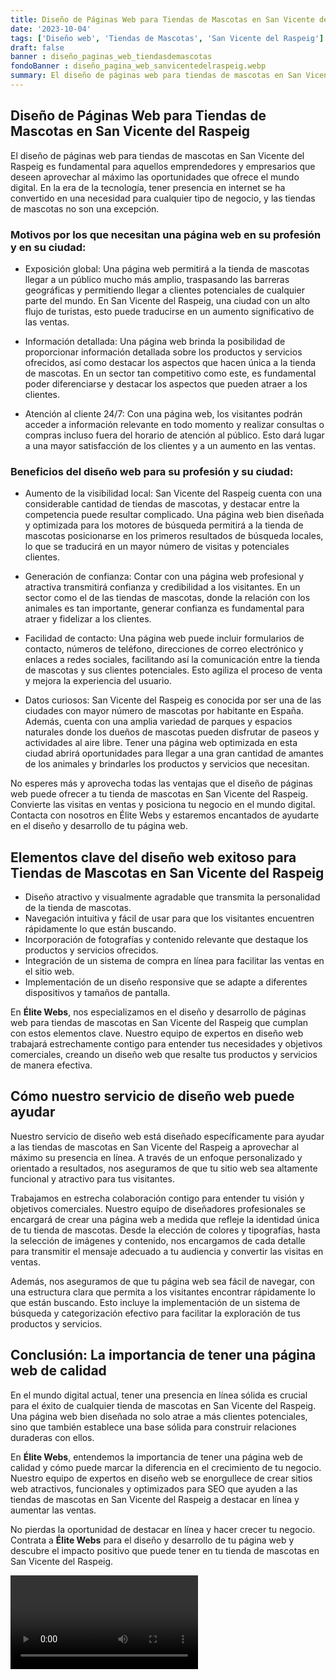 ```yaml
---
title: Diseño de Páginas Web para Tiendas de Mascotas en San Vicente del Raspeig
date: '2023-10-04'
tags: ['Diseño web', 'Tiendas de Mascotas', 'San Vicente del Raspeig']
draft: false
banner : diseño_paginas_web_tiendasdemascotas
fondoBanner : diseño_pagina_web_sanvicentedelraspeig.webp
summary: El diseño de páginas web para tiendas de mascotas en San Vicente del Raspeig es fundamental para aquellos emprendedores y empresarios que deseen aprovechar al máximo las oportunidades que ofrece el mundo digital. En la era de la tecnología, tener presencia en internet se ha convertido en una necesidad para cualquier tipo de negocio, y las tiendas de mascotas no son una excepción.
---
```


## Diseño de Páginas Web para Tiendas de Mascotas en San Vicente del Raspeig

El diseño de páginas web para tiendas de mascotas en San Vicente del Raspeig es fundamental para aquellos emprendedores y empresarios que deseen aprovechar al máximo las oportunidades que ofrece el mundo digital. En la era de la tecnología, tener presencia en internet se ha convertido en una necesidad para cualquier tipo de negocio, y las tiendas de mascotas no son una excepción.

### Motivos por los que necesitan una página web en su profesión y en su ciudad:

- Exposición global: Una página web permitirá a la tienda de mascotas llegar a un público mucho más amplio, traspasando las barreras geográficas y permitiendo llegar a clientes potenciales de cualquier parte del mundo. En San Vicente del Raspeig, una ciudad con un alto flujo de turistas, esto puede traducirse en un aumento significativo de las ventas.

- Información detallada: Una página web brinda la posibilidad de proporcionar información detallada sobre los productos y servicios ofrecidos, así como destacar los aspectos que hacen única a la tienda de mascotas. En un sector tan competitivo como este, es fundamental poder diferenciarse y destacar los aspectos que pueden atraer a los clientes.

- Atención al cliente 24/7: Con una página web, los visitantes podrán acceder a información relevante en todo momento y realizar consultas o compras incluso fuera del horario de atención al público. Esto dará lugar a una mayor satisfacción de los clientes y a un aumento en las ventas.

### Beneficios del diseño web para su profesión y su ciudad:

- Aumento de la visibilidad local: San Vicente del Raspeig cuenta con una considerable cantidad de tiendas de mascotas, y destacar entre la competencia puede resultar complicado. Una página web bien diseñada y optimizada para los motores de búsqueda permitirá a la tienda de mascotas posicionarse en los primeros resultados de búsqueda locales, lo que se traducirá en un mayor número de visitas y potenciales clientes.

- Generación de confianza: Contar con una página web profesional y atractiva transmitirá confianza y credibilidad a los visitantes. En un sector como el de las tiendas de mascotas, donde la relación con los animales es tan importante, generar confianza es fundamental para atraer y fidelizar a los clientes.

- Facilidad de contacto: Una página web puede incluir formularios de contacto, números de teléfono, direcciones de correo electrónico y enlaces a redes sociales, facilitando así la comunicación entre la tienda de mascotas y sus clientes potenciales. Esto agiliza el proceso de venta y mejora la experiencia del usuario.

- Datos curiosos: San Vicente del Raspeig es conocida por ser una de las ciudades con mayor número de mascotas por habitante en España. Además, cuenta con una amplia variedad de parques y espacios naturales donde los dueños de mascotas pueden disfrutar de paseos y actividades al aire libre. Tener una página web optimizada en esta ciudad abrirá oportunidades para llegar a una gran cantidad de amantes de los animales y brindarles los productos y servicios que necesitan.

No esperes más y aprovecha todas las ventajas que el diseño de páginas web puede ofrecer a tu tienda de mascotas en San Vicente del Raspeig. Convierte las visitas en ventas y posiciona tu negocio en el mundo digital. Contacta con nosotros en Élite Webs y estaremos encantados de ayudarte en el diseño y desarrollo de tu página web.

<GifSeo />

<Cta />

## Elementos clave del diseño web exitoso para Tiendas de Mascotas en San Vicente del Raspeig

- Diseño atractivo y visualmente agradable que transmita la personalidad de la tienda de mascotas.
- Navegación intuitiva y fácil de usar para que los visitantes encuentren rápidamente lo que están buscando.
- Incorporación de fotografías y contenido relevante que destaque los productos y servicios ofrecidos.
- Integración de un sistema de compra en línea para facilitar las ventas en el sitio web.
- Implementación de un diseño responsive que se adapte a diferentes dispositivos y tamaños de pantalla.

En **Élite Webs**, nos especializamos en el diseño y desarrollo de páginas web para tiendas de mascotas en San Vicente del Raspeig que cumplan con estos elementos clave. Nuestro equipo de expertos en diseño web trabajará estrechamente contigo para entender tus necesidades y objetivos comerciales, creando un diseño web que resalte tus productos y servicios de manera efectiva.

## Cómo nuestro servicio de diseño web puede ayudar

Nuestro servicio de diseño web está diseñado específicamente para ayudar a las tiendas de mascotas en San Vicente del Raspeig a aprovechar al máximo su presencia en línea. A través de un enfoque personalizado y orientado a resultados, nos aseguramos de que tu sitio web sea altamente funcional y atractivo para tus visitantes.

Trabajamos en estrecha colaboración contigo para entender tu visión y objetivos comerciales. Nuestro equipo de diseñadores profesionales se encargará de crear una página web a medida que refleje la identidad única de tu tienda de mascotas. Desde la elección de colores y tipografías, hasta la selección de imágenes y contenido, nos encargamos de cada detalle para transmitir el mensaje adecuado a tu audiencia y convertir las visitas en ventas.

Además, nos aseguramos de que tu página web sea fácil de navegar, con una estructura clara que permita a los visitantes encontrar rápidamente lo que están buscando. Esto incluye la implementación de un sistema de búsqueda y categorización efectivo para facilitar la exploración de tus productos y servicios.

## Conclusión: La importancia de tener una página web de calidad

En el mundo digital actual, tener una presencia en línea sólida es crucial para el éxito de cualquier tienda de mascotas en San Vicente del Raspeig. Una página web bien diseñada no solo atrae a más clientes potenciales, sino que también establece una base sólida para construir relaciones duraderas con ellos.

En **Élite Webs**, entendemos la importancia de tener una página web de calidad y cómo puede marcar la diferencia en el crecimiento de tu negocio. Nuestro equipo de expertos en diseño web se enorgullece de crear sitios web atractivos, funcionales y optimizados para SEO que ayuden a las tiendas de mascotas en San Vicente del Raspeig a destacar en línea y aumentar las ventas.

No pierdas la oportunidad de destacar en línea y hacer crecer tu negocio. Contrata a **Élite Webs** para el diseño y desarrollo de tu página web y descubre el impacto positivo que puede tener en tu tienda de mascotas en San Vicente del Raspeig.

<Video />

<CtaBot job='Tiendas de Mascotas' city='San Vicente del Raspeig'/>

<Gmaps query='San Vicente del Raspeig+españa+maps' />